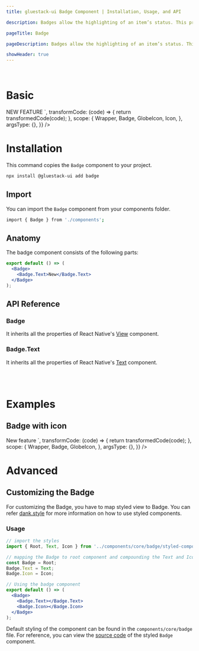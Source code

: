 ```yaml
---
title: gluestack-ui Badge Component | Installation, Usage, and API

description: Badges allow the highlighting of an item’s status. This provides quick recognition.

pageTitle: Badge

pageDescription: Badges allow the highlighting of an item’s status. This provides quick recognition.

showHeader: true
---
```



<Meta title="components/Data Display/Badge" />


<br />

# Basic

<AppProvider>
  <CodePreview
    showComponentRenderer={true}
    showArgsController={false}
    metaData={{
      code: `
       <Badge>
          <Badge.Text>NEW FEATURE</Badge.Text>
          <Badge.Icon ml={7}>
            <Icon as={GlobeIcon} size="sm" />
          </Badge.Icon>
        </Badge>
`,
      transformCode: (code) => {
        return transformedCode(code);
      },
      scope: {
        Wrapper,
        Badge,
        GlobeIcon,
        Icon,
      },
      argsType: {},
    }}
  />
</AppProvider>

<br />

# Installation

This command copies the `Badge` component to your project.

```bash
npx install @gluestack-ui add badge
```

## Import

You can import the `Badge` component from your components folder.

```bash
import { Badge } from './components';
```

## Anatomy

The badge component consists of the following parts:

```jsx
export default () => (
  <Badge>
    <Badge.Text>New</Badge.Text>
  </Badge>
);
```

## API Reference

### Badge

It inherits all the properties of React Native's [View](https://reactnative.dev/docs/view#props) component.

### Badge.Text

It inherits all the properties of React Native's [Text](https://reactnative.dev/docs/text#props) component.

<br />
<br />

# Examples

## Badge with icon

<AppProvider>
  <CodePreview
    showComponentRenderer={true}
    showArgsController={false}
    metaData={{
      code: `
<Badge>
  <Badge.Text>New feature</Badge.Text>
  <Badge.Icon><GlobeIcon size="sm" ml='$2'/></Badge.Icon>
</Badge>
`,
      transformCode: (code) => {
        return transformedCode(code);
      },
      scope: {
        Wrapper,
        Badge,
        GlobeIcon,
      },
      argsType: {},
    }}
  />
</AppProvider>

# Advanced

## Customizing the Badge

For customizing the Badge, you have to map styled view to Badge. You can refer [dank.style](https://dank.style/) for more information on how to use styled components.

### Usage

```jsx
// import the styles
import { Root, Text, Icon } from '../components/core/badge/styled-components';

// mapping the Badge to root component and compounding the Text and Icon components
const Badge = Root;
Badge.Text = Text;
Badge.Icon = Icon;

// Using the badge component
export default () => (
  <Badge>
    <Badge.Text></Badge.Text>
    <Badge.Icon></Badge.Icon>
  </Badge>
);
```

Default styling of the component can be found in the `components/core/badge` file. For reference, you can view the [source code](https://github.com/gluestack/gluestack-ui/blob/development/example/storybook/src/components/Badge/index.tsx) of the styled `Badge` component.
